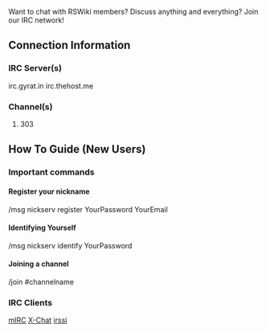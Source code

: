 Want to chat with RSWiki members? Discuss anything and everything? Join our IRC network!

== '''Connection Information''' ==
===IRC Server(s)===
irc.gyrat.in
irc.thehost.me

===Channel(s)===
#303



== '''How To Guide (New Users)''' ==
===Important commands===
====Register your nickname====
/msg nickserv register YourPassword YourEmail


====Identifying Yourself====
/msg nickserv identify YourPassword


====Joining a channel====
/join #channelname


===IRC Clients===
[http://www.mirc.com/get.html mIRC]
[http://xchat.org/download/ X-Chat]
[http://irssi.org/download irssi]